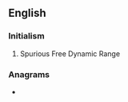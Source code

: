 ==English==

===Initialism===
{{rfc-header|en|Initialism}}
{{head|en|initialism}}
# Spurious Free Dynamic Range

===Anagrams===
* {{anagrams|en|a=dfrs|DRFs|RDFs|RFDS|RFDs}}